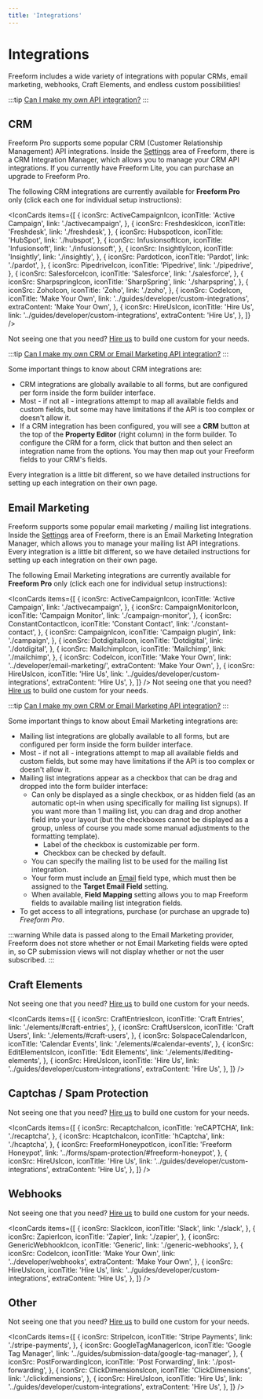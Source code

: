 ```yaml
---
title: 'Integrations'
---
```





# Integrations<Badge type="pro" text="Pro" />

Freeform includes a wide variety of integrations with popular CRMs, email marketing, webhooks, Craft Elements, and endless custom possibilities!

:::tip
[Can I make my own API integration?](../guides/developer/custom-integrations)
:::

## CRM

Freeform Pro supports some popular CRM (Customer Relationship Management) API integrations. Inside the [Settings](../configuration/settings#integrations) area of Freeform, there is a CRM Integration Manager, which allows you to manage your CRM API integrations. If you currently have Freeform Lite, you can purchase an upgrade to Freeform Pro.

The following CRM integrations are currently available for **Freeform Pro** only (click each one for individual setup instructions):

<IconCards
  items={[
    {
      iconSrc: ActiveCampaignIcon,
      iconTitle: 'Active Campaign',
      link: './activecampaign',
    },
    {
      iconSrc: FreshdeskIcon,
      iconTitle: 'Freshdesk',
      link: './freshdesk',
    },
    {
      iconSrc: HubspotIcon,
      iconTitle: 'HubSpot',
      link: './hubspot',
    },
    {
      iconSrc: InfusionsoftIcon,
      iconTitle: 'Infusionsoft',
      link: './infusionsoft',
    },
    {
      iconSrc: InsightlyIcon,
      iconTitle: 'Insightly',
      link: './insightly',
    },
    {
      iconSrc: PardotIcon,
      iconTitle: 'Pardot',
      link: './pardot',
    },
    {
      iconSrc: PipedriveIcon,
      iconTitle: 'Pipedrive',
      link: './pipedrive',
    },
    {
      iconSrc: SalesforceIcon,
      iconTitle: 'Salesforce',
      link: './salesforce',
    },
    {
      iconSrc: SharpspringIcon,
      iconTitle: 'SharpSpring',
      link: './sharpspring',
    },
    {
      iconSrc: ZohoIcon,
      iconTitle: 'Zoho',
      link: './zoho',
    },
    {
      iconSrc: CodeIcon,
      iconTitle: 'Make Your Own',
      link: '../guides/developer/custom-integrations',
      extraContent: 'Make Your Own',
    },
    {
      iconSrc: HireUsIcon,
      iconTitle: 'Hire Us',
      link: '../guides/developer/custom-integrations',
      extraContent: 'Hire Us',
    },
  ]}
/>

Not seeing one that you need? [Hire us](/support/premium/) to build one custom for
your needs.

<Photo img={CRMIntrgrationsPhoto} alt="CRM Integrations" />

:::tip
[Can I make my own CRM or Email Marketing API integration?](../guides/developer/custom-integrations)
:::

Some important things to know about CRM integrations are:

- CRM integrations are globally available to all forms, but are configured per form inside the form builder interface.
- Most - if not all - integrations attempt to map all available fields and custom fields, but some may have limitations if the API is too complex or doesn't allow it.
- If a CRM integration has been configured, you will see a **CRM** button at the top of the **Property Editor** (right column) in the form builder. To configure the CRM for a form, click that button and then select an integration name from the options. You may then map out your Freeform fields to your CRM's fields.

Every integration is a little bit different, so we have detailed instructions for setting up each integration on their own page.

## Email Marketing

Freeform supports some popular email marketing / mailing list integrations. Inside the [Settings](../configuration/settings#integrations) area of Freeform, there is an Email Marketing Integration Manager, which allows you to manage your mailing list API integrations. Every integration is a little bit different, so we have detailed instructions for setting up each integration on their own page.

The following Email Marketing integrations are currently available for **Freeform Pro** only (click each one for individual setup instructions):

<IconCards
  items={[
    {
      iconSrc: ActiveCampaignIcon,
      iconTitle: 'Active Campaign',
      link: './activecampaign',
    },
    {
      iconSrc: CampaignMonitorIcon,
      iconTitle: 'Campaign Monitor',
      link: './campaign-monitor',
    },
    {
      iconSrc: ConstantContactIcon,
      iconTitle: 'Constant Contact',
      link: './constant-contact',
    },
    {
      iconSrc: CampaignIcon,
      iconTitle: 'Campaign plugin',
      link: './campaign',
    },
    {
      iconSrc: DotdigitalIcon,
      iconTitle: 'Dotdigital',
      link: './dotdigital',
    },
    {
      iconSrc: MailchimpIcon,
      iconTitle: 'Mailchimp',
      link: './mailchimp',
    },
    {
      iconSrc: CodeIcon,
      iconTitle: 'Make Your Own',
      link: '../developer/email-marketing/',
      extraContent: 'Make Your Own',
    },
    {
      iconSrc: HireUsIcon,
      iconTitle: 'Hire Us',
      link: '../guides/developer/custom-integrations',
      extraContent: 'Hire Us',
    },
  ]}
/>
Not seeing one that you need? [Hire us](/support/premium/) to build one custom for
your needs.

:::tip
[Can I make my own CRM or Email Marketing API integration?](../guides/developer/custom-integrations)
:::

Some important things to know about Email Marketing integrations are:

- Mailing list integrations are globally available to all forms, but are configured per form inside the form builder interface.
- Most - if not all - integrations attempt to map all available fields and custom fields, but some may have limitations if the API is too complex or doesn't allow it.
- Mailing list integrations appear as a checkbox that can be drag and dropped into the form builder interface:
  - Can only be displayed as a single checkbox, or as hidden field (as an automatic opt-in when using specifically for mailing list signups). If you want more than 1 mailing list, you can drag and drop another field into your layout (but the checkboxes cannot be displayed as a group, unless of course you made some manual adjustments to the formatting template).
    - Label of the checkbox is customizable per form.
    - Checkbox can be checked by default.
  - You can specify the mailing list to be used for the mailing list integration.
  - Your form must include an [Email](../forms/fields#email) field type, which must then be assigned to the **Target Email Field** setting.
  - When available, **Field Mapping** setting allows you to map Freeform fields to available mailing list integration fields.
- To get access to all integrations, purchase (or purchase an upgrade to) _Freeform Pro_.

:::warning
While data is passed along to the Email Marketing provider, Freeform does not store whether or not Email Marketing fields were opted in, so CP submission views will not display whether or not the user subscribed.
:::

## Craft Elements

Not seeing one that you need? [Hire us](/support/premium/) to build one custom for your needs.

<IconCards
  items={[
    {
      iconSrc: CraftEntriesIcon,
      iconTitle: 'Craft Entries',
      link: './elements/#craft-entries',
    },
    {
      iconSrc: CraftUsersIcon,
      iconTitle: 'Craft Users',
      link: './elements/#craft-users',
    },
    {
      iconSrc: SolspaceCalendarIcon,
      iconTitle: 'Calendar Events',
      link: './elements/#calendar-events',
    },
    {
      iconSrc: EditElementsIcon,
      iconTitle: 'Edit Elements',
      link: './elements/#editing-elements',
    },
    {
      iconSrc: HireUsIcon,
      iconTitle: 'Hire Us',
      link: '../guides/developer/custom-integrations',
      extraContent: 'Hire Us',
    },
  ]}
/>

## Captchas / Spam Protection

Not seeing one that you need? [Hire us](/support/premium/) to build one custom for your needs.

<IconCards
  items={[
    {
      iconSrc: RecaptchaIcon,
      iconTitle: 'reCAPTCHA',
      link: './recaptcha',
    },
    {
      iconSrc: HcaptchaIcon,
      iconTitle: 'hCaptcha',
      link: './hcaptcha',
    },
    {
      iconSrc: FreeformHoneypotIcon,
      iconTitle: 'Freeform Honeypot',
      link: '../forms/spam-protection/#freeform-honeypot',
    },
    {
      iconSrc: HireUsIcon,
      iconTitle: 'Hire Us',
      link: '../guides/developer/custom-integrations',
      extraContent: 'Hire Us',
    },
  ]}
/>

## Webhooks

Not seeing one that you need? [Hire us](/support/premium/) to build one custom for your needs.

<IconCards
  items={[
    {
      iconSrc: SlackIcon,
      iconTitle: 'Slack',
      link: './slack',
    },
    {
      iconSrc: ZapierIcon,
      iconTitle: 'Zapier',
      link: './zapier',
    },
    {
      iconSrc: GenericWebhookIcon,
      iconTitle: 'Generic',
      link: './generic-webhooks',
    },
    {
      iconSrc: CodeIcon,
      iconTitle: 'Make Your Own',
      link: '../developer/webhooks',
      extraContent: 'Make Your Own',
    },
    {
      iconSrc: HireUsIcon,
      iconTitle: 'Hire Us',
      link: '../guides/developer/custom-integrations',
      extraContent: 'Hire Us',
    },
  ]}
/>

## Other

Not seeing one that you need? [Hire us](/support/premium/) to build one custom for your needs.

<IconCards
  items={[
    {
      iconSrc: StripeIcon,
      iconTitle: 'Stripe Payments',
      link: './stripe-payments',
    },
    {
      iconSrc: GoogleTagManagerIcon,
      iconTitle: 'Google Tag Manager',
      link: '../guides/submission-data/google-tag-manager',
    },
    {
      iconSrc: PostForwardingIcon,
      iconTitle: 'Post Forwarding',
      link: './post-forwarding',
    },
    {
      iconSrc: ClickDimensionsIcon,
      iconTitle: 'ClickDimensions',
      link: './clickdimensions',
    },
    {
      iconSrc: HireUsIcon,
      iconTitle: 'Hire Us',
      link: '../guides/developer/custom-integrations',
      extraContent: 'Hire Us',
    },
  ]}
/>
